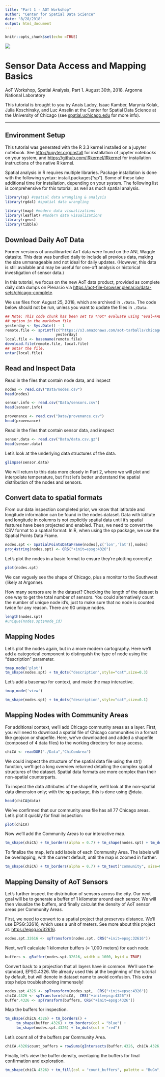 ```yaml
---
title: "Part 1 - AOT Workshop"
author: "Center for Spatial Data Science"
date: "8/28/2018"
output: html_document
---
```


```r
knitr::opts_chunk$set(echo =TRUE)
```

![](logos.png)

# Sensor Data Access and Mapping Basics

AoT Workshop, Spatial Analysis, Part 1. August 30th, 2018. Argonne National Laboratory

This tutorial is brought to you by Anais Ladoy, Isaac Kamber, Marynia Kolak, Julia Koschinsky, and Luc Anselin at the Center for Spatial Data Science at the University of Chicago (see <a href>spatial.uchicago.edu</a> for more info). 

***

## Environment Setup

This tutorial was generated with the R 3.3 kernel installed on a jupyter notebook. See <a href>http://jupyter.org/install</a> for installation of jupyter notebooks on your system, and <a href>https://github.com/IRkernel/IRkernel</a> for installation instructions of the native R kernel.

Spatial analysis in R requires multiple libraries. Package installation is done with the following syntax: install.packages("sp"). Some of these take additional time for installation, depending on your system. The following list is comprehensive for this tutorial, as well as much spatial analysis.

```r
library(sp) #spatial data wrangling & analysis
library(rgdal) #spatial data wrangling

library(tmap) #modern data visualizations
library(leaflet) #modern data visualizations
library(rgeos)
library(tibble)

```

## Download Daily AoT Data

Former versions of uncalibrarted AoT data were found on the ANL Waggle datasite. This data was bundled daily to include all previous data, making the size unmanageable and not ideal for daily updates. (However, this data is still available and may be useful for one-off analysis or historical investigation of sensor data.) 

In this tutorial, we focus on the new AoT data product, provided as complete daily data dumps on Plenar.io via <a href> 
https://aot-file-browser.plenar.io/data-sets/chicago-complete</a>. 

We use files from August 25, 2018, which are archived in `./Data`. The code below should not be run, unless you want to update the files in `./Data`.

```r
## Note: This code chunk has been set to *not* evaluate using "eval=FALSE" 
## option in the markdown file
yesterday <- Sys.Date() - 1
remote.file <- sprintf(c("https://s3.amazonaws.com/aot-tarballs/chicago-public.daily.%s.tar"),
                       yesterday)
local.file <- basename(remote.file)
download.file(remote.file, local.file)
## untar the file.
untar(local.file)
```
## Read and Inspect Data
Read in the files that contain node data, and inspect
```r
nodes <- read.csv("Data/nodes.csv")
head(nodes)

sensor.info <- read.csv("Data/sensors.csv")
head(sensor.info)

provenance <- read.csv("Data/provenance.csv")
head(provenance)
```
Read in the files that contain sensor data, and inspect
```r
sensor.data <- read.csv("Data/data.csv.gz")
head(sensor.data)
```
Let's look at the underlying data structures of the data.
```r
glimpse(sensor.data)
```
We will return to this data more closely in Part 2, where we will plot and interpolate temperature, but first let's better understand the spatial distribution of the nodes and sensors.

## Convert data to spatial formats

From our data inspection completed prior, we know that latitutde and longitude information can be found in the nodes dataset. Data with latitute and longitude in columns is not explicitly spatial data until it's spatial features have been projected and enabled. Thus, we need to convert the CSV format to a spatial format. In R, when using the sp package, we use the Spatial Points Data Frame.

```r
nodes.spt <- SpatialPointsDataFrame(nodes[,c('lon','lat')],nodes)
proj4string(nodes.spt) <- CRS("+init=epsg:4326")
```

Let's plot the nodes in a basic format to ensure they're plotting correctly:

```r
plot(nodes.spt)
```

We can vaguely see the shape of Chicago, plus a monitor to the Southwest (likely at Argonne).

How many sensors are in the dataset? Checking the length of the dataset is one way to get the total number of sensors. You could alternatively count the number of unique node id's, just to make sure that no node is counted twice for any reason. There are 90 unique nodes.

```r
length(nodes.spt)
#unique(nodes.spt$node_id)
```

## Mapping Nodes

Let's plot the nodes again, but in a more modern cartography. Here we'll add a categorical component to distinguish the type of node using the "description" parameter.

```r
tmap_mode('plot')
tm_shape(nodes.spt) + tm_dots("description",style="cat",size=0.3)
```

Let's add a basemap for context, and make the map interactive.
```r
tmap_mode('view')

tm_shape(nodes.spt) + tm_dots("description",style="cat",size=0.1)
```

## Mapping Nodes with Community Areas

For additional context, we'll add Chicago community areas as a layer. First, you will need to download a spatial file of Chicago communities in a format like geojson or shapefile. Here, we've downloaded and added a shapefile (composed of 4 data files) to the working directory for easy access. 

```r
chiCA <- readOGR("./Data","ChiComArea")
```

We could inspect the structure of the spatial data file using the str() function, we'll get a long overview returned detailing the complex spatial structures of the dataset. Spatial data formats are more complex than their non-spatial counterparts.

To inspect the data attributes of the shapefile, we'll look at the non-spatial data dimension only; with the sp package, this is done using @data.

```r
head(chiCA@data)
```
We've confirmed that our community area file has all 77 Chicago areas. Let's plot it quickly for final inspection:

```r
plot(chiCA)
```

Now we'll add the Community Areas to our interactive map.

```r
tm_shape(chiCA) + tm_borders(alpha = 0.7) + tm_shape(nodes.spt) + tm_dots("description",style="cat",size=0.1)
```
 
To finalize the map, let's add labels of each Community Area. The labels will be overlapping, with the current default, until the map is zoomed in further.
 
```r
tm_shape(chiCA) + tm_borders(alpha = 0.7) + tm_text("community", size=0.5) + tm_shape(nodes.spt) + tm_dots("description",style="cat",size=0.1)
```

## Mapping Density of AoT Sensors

Let's further inspect the distribution of sensors across the city. Our next goal will be to generate a buffer of 1 kilometer around each sensor. We will then visualize the buffers, and finally calculat the density of AoT sensor areas per Community Areas.

First, we need to convert to a spatial project that preserves distance. We'll use EPSG:32616, which uses a unit of meters. See more about this project at: <a href>https://epsg.io/32616</a>.

```r
nodes.spt.32616 <- spTransform(nodes.spt, CRS("+init=epsg:32616"))
```

Next, we'll calculate 1 kilometer buffers (= 1,000 meters) for each node. 
```r
buffers <- gBuffer(nodes.spt.32616, width = 1000, byid = TRUE)
```

Convert back to a projection that all layers have in common. We'll use the standard, EPSG.4326. We already used this at the beginning of the tutorial by default, but will denote in dataset name to avoid confusion. This extra step helps troubleshooting immensely!

```r
nodes.spt.4326 <- spTransform(nodes.spt,  CRS("+init=epsg:4326"))
chiCA.4326 <- spTransform(chiCA,  CRS("+init=epsg:4326"))
buffer.4326 <- spTransform(buffers, CRS("+init=epsg:4326"))
```

Map the buffers for inspection.
```r
tm_shape(chiCA.4326) + tm_borders() +
     tm_shape(buffer.4326) + tm_borders(col = "blue") +
     tm_shape(nodes.spt.4326) + tm_dots(col = "red") 
```
Let's count all of the buffers per Community Area. 

```r
chiCA.4326$count_buffers = rowSums(gIntersects(buffer.4326, chiCA.4326, byid = TRUE))
```

Finally, let's view the buffer density, overlaying the buffers for final confirmation and exploration.
```r
tm_shape(chiCA.4326) + tm_fill(col = "count_buffers", palette = "BuGn", style = "quantile",title = "AoT Density") + tm_shape(buffer.4326) + tm_borders(col = "blue")
```
